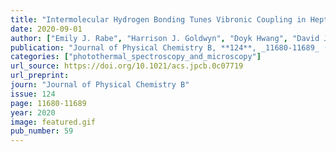 ```yaml
---
title: "Intermolecular Hydrogen Bonding Tunes Vibronic Coupling in Heptazine Complexes"
date: 2020-09-01
author: ["Emily J. Rabe", "Harrison J. Goldwyn", "Doyk Hwang", "David J. Masiello", "Cody W. Schlenker"]
publication: "Journal of Physical Chemistry B, **124**, _11680-11689_ (2020)."
categories: ["photothermal_spectroscopy_and_microscopy"]
url_source: https://doi.org/10.1021/acs.jpcb.0c07719
url_preprint: 
journ: "Journal of Physical Chemistry B"
issue: 124
page: 11680-11689
year: 2020
image: featured.gif
pub_number: 59
---
```

